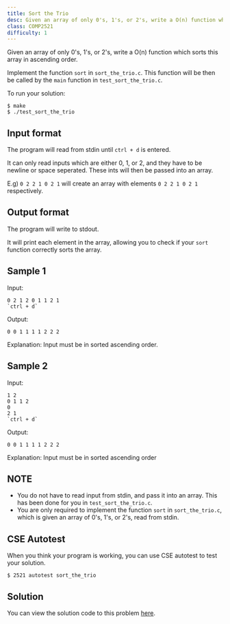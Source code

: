 ---
title: Sort the Trio
desc: Given an array of only 0's, 1's, or 2's, write a O(n) function which sorts this array in ascending order.
class: COMP2521
difficulty: 1
---

Given an array of only 0's, 1's, or 2's, write a O(n) function which sorts this array in ascending order.

Implement the function `sort` in `sort_the_trio.c`. This function will be then be called by the `main` function in
`test_sort_the_trio.c`.

To run your solution:

```bash:~/2521-revision/sort_the_trio
$ make
$ ./test_sort_the_trio
```

## Input format

The program will read from stdin until `ctrl + d` is entered.

It can only read inputs which are either 0, 1, or 2, and they have to be newline or space seperated. These ints will then be passed into an array.

E.g) `0 2 2 1 0 2 1` will create an array with elements `0 2 2 1 0 2 1` respectively.

## Output format

The program will write to stdout.

It will print each element in the array, allowing you to check if your `sort` function correctly sorts the array.

## Sample 1

Input:

```bash:~/2521-revision/sort_the_trio:~
0 2 1 2 0 1 1 2 1
`ctrl + d`
```

Output:

```bash:~/2521-revision/sort_the_trio:~
0 0 1 1 1 1 2 2 2
```

Explanation: Input must be in sorted ascending order.

## Sample 2

Input:

```bash:~/2521-revision/sort_the_trio:~
1 2
0 1 1 2
0
2 1
`ctrl + d`
```

Output:

```bash:~/2521-revision/sort_the_trio:~
0 0 1 1 1 1 2 2 2
```

Explanation: Input must be in sorted ascending order

## NOTE

- You do not have to read input from stdin, and pass it into an array. This has been done for you in `test_sort_the_trio.c`.
- You are only required to implement the function `sort` in `sort_the_trio.c`, which is given an array of 0's, 1's, or 2's, read from stdin.

## CSE Autotest

When you think your program is working, you can use CSE autotest to test your solution.

```bash:~/2521-revision/sort_the_trio:~
$ 2521 autotest sort_the_trio
```

## Solution

You can view the solution code to this problem [here](https://github.com/dqna64/comp2521-revision-session/blob/main/problems/sort_the_trio/solution/sort_the_trio.c).
